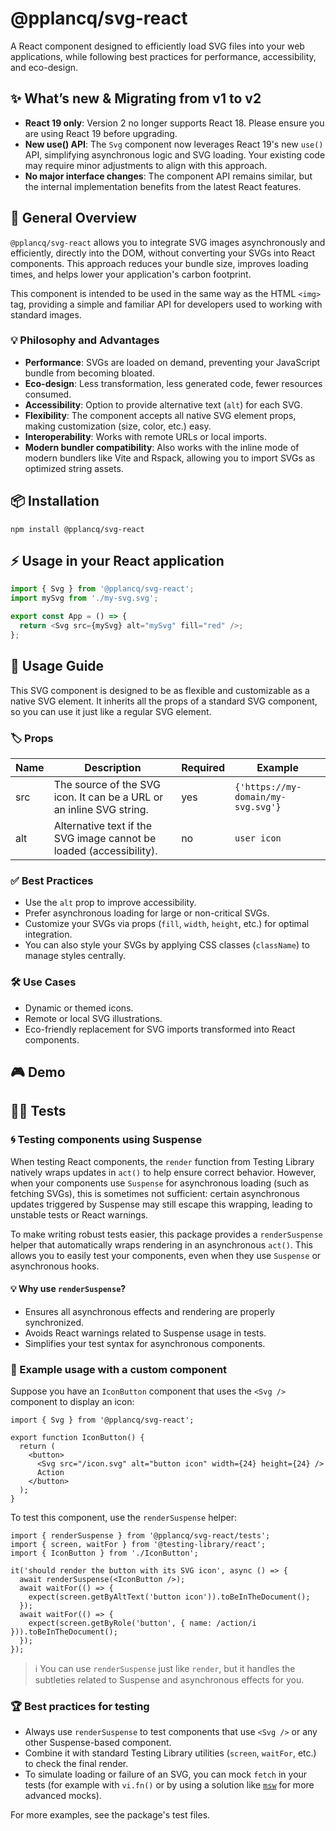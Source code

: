 
<Meta name="Getting Starting" of={SvgStories} id="Getting Started" />

# @pplancq/svg-react

A React component designed to efficiently load SVG files into your web applications,
while following best practices for performance, accessibility, and eco-design.

## ✨ What’s new & Migrating from v1 to v2

- **React 19 only**: Version 2 no longer supports React 18. Please ensure you are using React 19 before upgrading.
- **New use() API**: The `Svg` component now leverages React 19's new `use()` API, simplifying asynchronous logic and SVG loading. Your existing code may require minor adjustments to align with this approach.
- **No major interface changes**: The component API remains similar, but the internal implementation benefits from the latest React features.

## 🚀 General Overview

`@pplancq/svg-react` allows you to integrate SVG images asynchronously and efficiently, directly into the DOM,
without converting your SVGs into React components. This approach reduces your bundle size, improves loading times,
and helps lower your application's carbon footprint.

This component is intended to be used in the same way as the HTML `<img>` tag, providing a simple and familiar API for developers used to working with standard images.

### 💡 Philosophy and Advantages

- **Performance**: SVGs are loaded on demand, preventing your JavaScript bundle from becoming bloated.
- **Eco-design**: Less transformation, less generated code, fewer resources consumed.
- **Accessibility**: Option to provide alternative text (`alt`) for each SVG.
- **Flexibility**: The component accepts all native SVG element props, making customization (size, color, etc.) easy.
- **Interoperability**: Works with remote URLs or local imports.
- **Modern bundler compatibility**: Also works with the inline mode of modern bundlers like Vite and Rspack,
  allowing you to import SVGs as optimized string assets.

## 📦 Installation

```shell
npm install @pplancq/svg-react
```

## ⚡ Usage in your React application

```javascript
import { Svg } from '@pplancq/svg-react';
import mySvg from './my-svg.svg';

export const App = () => {
  return <Svg src={mySvg} alt="mySvg" fill="red" />;
};
```

## 📖 Usage Guide

This SVG component is designed to be as flexible and customizable as a native SVG element. It inherits all the props of a standard SVG component, so you can use it just like a regular SVG element.

### 🏷️ Props

<table>
  <thead>
    <tr>
      <th>Name</th>
      <th>Description</th>
      <th>Required</th>
      <th>Example</th>
    </tr>
  </thead>
  <tbody>
    <tr>
      <td>src</td>
      <td>The source of the SVG icon. It can be a URL or an inline SVG string.</td>
      <td>yes</td>
      <td>
        <code>{'https://my-domain/my-svg.svg'}</code>
      </td>
    </tr>
    <tr>
      <td>alt</td>
      <td>Alternative text if the SVG image cannot be loaded (accessibility).</td>
      <td>no</td>
      <td>
        <code>user icon</code>
      </td>
    </tr>
  </tbody>
</table>

### ✅ Best Practices

- Use the `alt` prop to improve accessibility.
- Prefer asynchronous loading for large or non-critical SVGs.
- Customize your SVGs via props (`fill`, `width`, `height`, etc.) for optimal integration.
- You can also style your SVGs by applying CSS classes (`className`) to manage styles centrally.

### 🛠️ Use Cases

- Dynamic or themed icons.
- Remote or local SVG illustrations.
- Eco-friendly replacement for SVG imports transformed into React components.

## 🎮 Demo

<Canvas of={SvgStories.Playground} sourceState="shown" layout="centered" />

<Controls of={SvgStories.Playground} />

## 🧑‍🔬 Tests

### 🌀 Testing components using Suspense

When testing React components, the `render` function from Testing Library natively wraps updates in `act()` to help ensure correct behavior. However, when your components use `Suspense` for asynchronous loading (such as fetching SVGs), this is sometimes not sufficient: certain asynchronous updates triggered by Suspense may still escape this wrapping, leading to unstable tests or React warnings.

To make writing robust tests easier, this package provides a `renderSuspense` helper that automatically wraps rendering in an asynchronous `act()`. This allows you to easily test your components, even when they use `Suspense` or asynchronous hooks.

#### 💡 Why use `renderSuspense`?

- Ensures all asynchronous effects and rendering are properly synchronized.
- Avoids React warnings related to Suspense usage in tests.
- Simplifies your test syntax for asynchronous components.

### 📝 Example usage with a custom component

Suppose you have an `IconButton` component that uses the `<Svg />` component to display an icon:

```tsx
import { Svg } from '@pplancq/svg-react';

export function IconButton() {
  return (
    <button>
      <Svg src="/icon.svg" alt="button icon" width={24} height={24} />
      Action
    </button>
  );
}
```

To test this component, use the `renderSuspense` helper:

```tsx
import { renderSuspense } from '@pplancq/svg-react/tests';
import { screen, waitFor } from '@testing-library/react';
import { IconButton } from './IconButton';

it('should render the button with its SVG icon', async () => {
  await renderSuspense(<IconButton />);
  await waitFor(() => {
    expect(screen.getByAltText('button icon')).toBeInTheDocument();
  });
  await waitFor(() => {
    expect(screen.getByRole('button', { name: /action/i })).toBeInTheDocument();
  });
});
```

> ℹ️ You can use `renderSuspense` just like `render`, but it handles the subtleties related to Suspense and asynchronous effects for you.

### 🏆 Best practices for testing

- Always use `renderSuspense` to test components that use `<Svg />` or any other Suspense-based component.
- Combine it with standard Testing Library utilities (`screen`, `waitFor`, etc.) to check the final render.
- To simulate loading or failure of an SVG, you can mock `fetch` in your tests (for example with `vi.fn()` or by using a solution like [`msw`](https://mswjs.io/) for more advanced mocks).

For more examples, see the package's test files.
